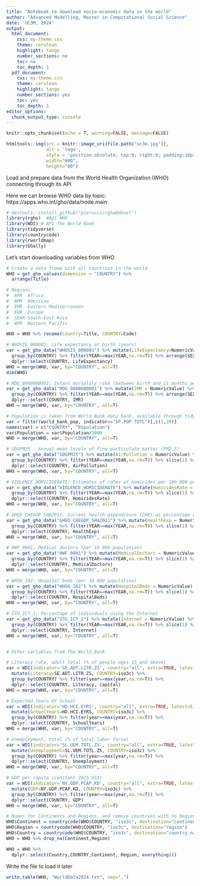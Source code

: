 ```yaml
---
title: "Notebook to download socio-economic data in the world"
author: "Advanced Modelling, Master in Computational Social Science"
date: 'UC3M, 2024'
output:
  html_document: 
    css: my-theme.css
    theme: cerulean
    highlight: tango
    number_sections: no
    toc: no
    toc_depth: 1
  pdf_document:
    css: my-theme.css
    theme: cerulean
    highlight: tango
    number_sections: yes
    toc: yes
    toc_depth: 1
editor_options:
  chunk_output_type: console
---
```



```r
knitr::opts_chunk$set(echo = T, warning=FALSE, message=FALSE)
```

```r
htmltools::img(src = knitr::image_uri(file.path("uc3m.jpg")), 
               alt = 'logo', 
               style = 'position:absolute; top:0; right:0; padding:10px;',
               width="600",
               height="80")
```

Load and prepare data from the World Health Organization (WHO) connecting through its API

Here we can browse WHO data by topic:
  https://apps.who.int/gho/data/node.main
  

```r
# devtools::install_github("pierucci/rgho@devel")
library(rgho)  #Api WHO
library(WDI) # API The World Bank
library(tidyverse)
library(countrycode)
library(rworldmap)
library(GGally)
```

Let's start downloading variables from WHO
  
```r
# Create a data frame with all countries in the world
WHO = get_gho_values(dimension = "COUNTRY") %>%
  arrange(Title)

# Regions:
#  AFR  Africa
#  AMR  Americas
#  EMR  Eastern Mediterranean
#  EUR  Europe
#  SEAR South-East Asia
#  WPR  Western Pacific

WHO = WHO %>% rename(Country=Title, COUNTRY=Code)

# WHOSIS_000001: Life expectancy at birth (years)
var = get_gho_data("WHOSIS_000001") %>% mutate(LifeExpectancy=NumericValue) %>%
  group_by(COUNTRY) %>% filter(YEAR==max(YEAR,na.rm=T)) %>% arrange(SEX) %>% slice(1) %>% 
  dplyr::select(COUNTRY, LifeExpectancy)
WHO = merge(WHO, var, by="COUNTRY", all=T)
dim(WHO)

# MDG_0000000001: Infant mortality rate (between birth and 11 months per 1000 live births)
var = get_gho_data("MDG_0000000001") %>% mutate(IMR = NumericValue) %>% 
  group_by(COUNTRY) %>% filter(YEAR==max(YEAR,na.rm=T)) %>% arrange(SEX) %>% slice(1) %>% 
  dplyr::select(COUNTRY, IMR) 
WHO = merge(WHO, var, by="COUNTRY", all=T)

# Population is taken from World Bank data bank, available through tidyr
var = filter(world_bank_pop, indicator=="SP.POP.TOTL")[,c(1,20)]
names(var) = c("COUNTRY", "Population")
var$Population = var$Population/1000
WHO = merge(WHO, var, by="COUNTRY", all=T)

# SDGPM25 : Annual mean levels of fine particulate matter (PM2.5)
var = get_gho_data("SDGPM25") %>% mutate(AirPollution = NumericValue) %>%
  group_by(COUNTRY) %>% filter(YEAR==max(YEAR,na.rm=T)) %>% slice(1) %>%
  dplyr::select(COUNTRY, AirPollution)
WHO = merge(WHO, var, by="COUNTRY", all=T)

# VIOLENCE_HOMICIDERATE: Estimates of rates of homicides per 100 000 population
var = get_gho_data("VIOLENCE_HOMICIDERATE") %>% mutate(HomicidesRate = NumericValue) %>% 
  group_by(COUNTRY) %>% filter(YEAR==max(YEAR,na.rm=T)) %>% slice(1) %>% 
  dplyr::select(COUNTRY, HomicidesRate) 
WHO = merge(WHO, var, by="COUNTRY", all=T)

# GHED_CHEGDP_SHA2011: Current health expenditure (CHE) as percentage of gross domestic product (GDP) (%)
var = get_gho_data("GHED_CHEGDP_SHA2011") %>% mutate(HealthExp = NumericValue) %>% 
  group_by(COUNTRY) %>% filter(YEAR==max(YEAR,na.rm=T)) %>% slice(1) %>% 
  dplyr::select(COUNTRY, HealthExp) 
WHO = merge(WHO, var, by="COUNTRY", all=T)

# HWF_0001: Medical doctors (per 10 000 population)
var = get_gho_data("HWF_0001") %>% mutate(MedicalDoctors = NumericValue) %>% 
  group_by(COUNTRY) %>% filter(YEAR==max(YEAR,na.rm=T)) %>% slice(1) %>% 
  dplyr::select(COUNTRY, MedicalDoctors) 
WHO = merge(WHO, var, by="COUNTRY", all=T)

# WHS6_102: Hospital beds (per 10 000 population)
var = get_gho_data("WHS6_102") %>% mutate(HospitalBeds = NumericValue) %>% 
  group_by(COUNTRY) %>% filter(YEAR==max(YEAR,na.rm=T)) %>% slice(1) %>% 
  dplyr::select(COUNTRY, HospitalBeds) 
WHO = merge(WHO, var, by="COUNTRY", all=T)

# ITU_ICT_1: Percentage of individuals using the Internet
var = get_gho_data("ITU_ICT_1") %>% mutate(Internet = NumericValue) %>% 
  group_by(COUNTRY) %>% filter(YEAR==max(YEAR,na.rm=T)) %>% slice(1) %>% 
  dplyr::select(COUNTRY, Internet) 
WHO = merge(WHO, var, by="COUNTRY", all=T)


# Other variables from The World Bank

# Literacy rate, adult total (% of people ages 15 and above)
var = WDI(indicator='SE.ADT.LITR.ZS', country="all", extra=TRUE, latest=5) %>%
  mutate(Literacy=SE.ADT.LITR.ZS, COUNTRY=iso3c) %>% 
  group_by(COUNTRY) %>% filter(year==max(year,na.rm=T)) %>% 
  dplyr::select(COUNTRY, Literacy, capital) 
WHO = merge(WHO, var, by="COUNTRY", all=T)

# Expected Years Of School
var = WDI(indicator='HD.HCI.EYRS', country="all", extra=TRUE, latest=5) %>%
  mutate(SchoolYears=HD.HCI.EYRS, COUNTRY=iso3c) %>% 
  group_by(COUNTRY) %>% filter(year==max(year,na.rm=T)) %>% 
  dplyr::select(COUNTRY, SchoolYears) 
WHO = merge(WHO, var, by="COUNTRY", all=T)

# Unemployment, total (% of total labor force)
var = WDI(indicator='SL.UEM.TOTL.ZS', country="all", extra=TRUE, latest=5) %>%
  mutate(Unemployment=SL.UEM.TOTL.ZS, COUNTRY=iso3c) %>% 
  group_by(COUNTRY) %>% filter(year==max(year,na.rm=T)) %>% 
  dplyr::select(COUNTRY, Unemployment) 
WHO = merge(WHO, var, by="COUNTRY", all=T)

# GDP per capita (constant 2015 US$)
var = WDI(indicator='NY.GDP.PCAP.KD', country="all", extra=TRUE, latest=5) %>%
  mutate(GDP=NY.GDP.PCAP.KD, COUNTRY=iso3c) %>% 
  group_by(COUNTRY) %>% filter(year==max(year,na.rm=T)) %>% 
  dplyr::select(COUNTRY, GDP) 
WHO = merge(WHO, var, by="COUNTRY", all=T)

# Names for Continents and Regions, and remove countries with no Region
WHO$Continent = countrycode(WHO$COUNTRY, "iso3c", destination="continent")
WHO$Region = countrycode(WHO$COUNTRY, "iso3c", destination="region")
WHO$Country = countrycode(WHO$COUNTRY, "iso3c", destination="country.name")
WHO = WHO %>% drop_na(Continent,Region)

WHO = WHO %>% 
  dplyr::select(Country,COUNTRY,Continent, Region, everything())
```

Write the file to load it later

```r
write.table(WHO, "WorldData2024.txt", sep=",")
```
